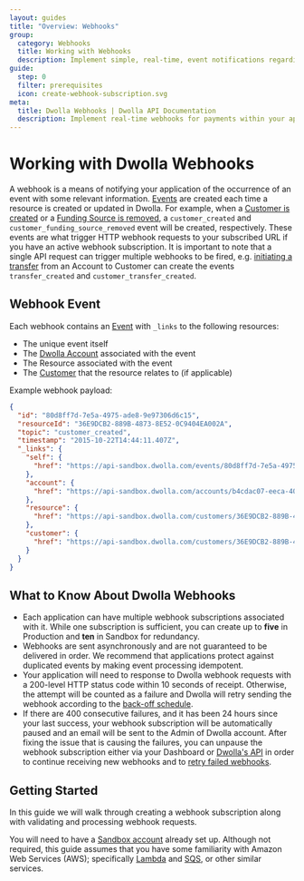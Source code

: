 ```yaml
---
layout: guides
title: "Overview: Webhooks"
group:
  category: Webhooks
  title: Working with Webhooks
  description: Implement simple, real-time, event notifications regarding account and transaction status, and more.
guide:
  step: 0
  filter: prerequisites
  icon: create-webhook-subscription.svg
meta:
  title: Dwolla Webhooks | Dwolla API Documentation
  description: Implement real-time webhooks for payments within your application by utilizing the Dwolla payment API. Create a sandbox account today and get started!
---
```



# Working with Dwolla Webhooks

A webhook is a means of notifying your application of the occurrence of an event with some relevant information. [Events](/api-reference/events) are created each time a resource is created or updated in Dwolla. For example, when a [Customer is created](/api-reference/customers/create) or a [Funding Source is removed](/api-reference/funding-sources/remove), a `customer_created` and `customer_funding_source_removed` event will be created, respectively. These events are what trigger HTTP webhook requests to your subscribed URL if you have an active webhook subscription. It is important to note that a single API request can trigger multiple webhooks to be fired, e.g. [initiating a transfer](/api-reference/transfers/initiate) from an Account to Customer can create the events `transfer_created` and `customer_transfer_created`.

<InlineCTA
  icon={webhooksIcon}
  text="Check out our API reference for an exhaustive list of all possible events."
  href="/api-reference/events"
/>

## Webhook Event

Each webhook contains an [Event](/api-reference/events) with `_links` to the following resources:

- The unique event itself
- The [Dwolla Account](/api-reference/accounts) associated with the event
- The Resource associated with the event
- The [Customer](/api-reference/customers) that the resource relates to (if applicable)

Example webhook payload:

```json
{
  "id": "80d8ff7d-7e5a-4975-ade8-9e97306d6c15",
  "resourceId": "36E9DCB2-889B-4873-8E52-0C9404EA002A",
  "topic": "customer_created",
  "timestamp": "2015-10-22T14:44:11.407Z",
  "_links": {
    "self": {
      "href": "https://api-sandbox.dwolla.com/events/80d8ff7d-7e5a-4975-ade8-9e97306d6c15"
    },
    "account": {
      "href": "https://api-sandbox.dwolla.com/accounts/b4cdac07-eeca-4059-a29c-48900e453d54"
    },
    "resource": {
      "href": "https://api-sandbox.dwolla.com/customers/36E9DCB2-889B-4873-8E52-0C9404EA002A"
    },
    "customer": {
      "href": "https://api-sandbox.dwolla.com/customers/36E9DCB2-889B-4873-8E52-0C9404EA002A"
    }
  }
}
```

<InlineCTA
  icon={webhooksIcon}
  text="For detailed information on Dwolla's webhook request structure, refer to the Webhook Events resource under Concepts."
  href="/concepts/webhook-events#list-of-supported-events-by-resource"
/>

## What to Know About Dwolla Webhooks

- Each application can have multiple webhook subscriptions associated with it. While one subscription is sufficient, you can create up to **five** in Production and **ten** in Sandbox for redundancy.
- Webhooks are sent asynchronously and are not guaranteed to be delivered in order. We recommend that applications protect against duplicated events by making event processing idempotent.
- Your application will need to response to Dwolla webhook requests with a 200-level HTTP status code within 10 seconds of receipt. Otherwise, the attempt will be counted as a failure and Dwolla will retry sending the webhook according to the [back-off schedule](/api-reference/webhook-subscriptions#delivery-rate).
- If there are 400 consecutive failures, and it has been 24 hours since your last success, your webhook subscription will be automatically paused and an email will be sent to the Admin of Dwolla account. After fixing the issue that is causing the failures, you can unpause the webhook subscription either via your Dashboard or [Dwolla's API](/api-reference/webhook-subscriptions/update) in order to continue receiving new webhooks and to [retry failed webhooks](/api-reference/webhooks/retry).

## Getting Started

In this guide we will walk through creating a webhook subscription along with validating and processing webhook requests.

You will need to have a [Sandbox account](https://accounts-sandbox.dwolla.com/sign-up) already set up. Although not required, this guide assumes that you have some familiarity with Amazon Web Services (AWS); specifically [Lambda](https://aws.amazon.com/lambda/) and [SQS](https://aws.amazon.com/sqs/), or other similar services.
